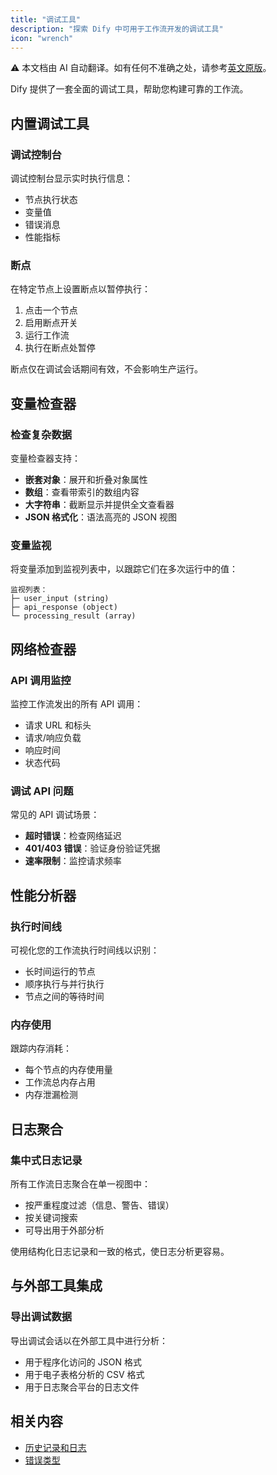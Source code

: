 ```yaml
---
title: "调试工具"
description: "探索 Dify 中可用于工作流开发的调试工具"
icon: "wrench"
---
```


<Note> ⚠️ 本文档由 AI 自动翻译。如有任何不准确之处，请参考[英文原版](../../../../en/documentation/pages/debug/debugging-tools.mdx)。</Note>

Dify 提供了一套全面的调试工具，帮助您构建可靠的工作流。

## 内置调试工具

### 调试控制台
调试控制台显示实时执行信息：
- 节点执行状态
- 变量值
- 错误消息
- 性能指标

### 断点
在特定节点上设置断点以暂停执行：

1. 点击一个节点
2. 启用断点开关
3. 运行工作流
4. 执行在断点处暂停

<Info>
  断点仅在调试会话期间有效，不会影响生产运行。
</Info>

## 变量检查器

### 检查复杂数据
变量检查器支持：
- **嵌套对象**：展开和折叠对象属性
- **数组**：查看带索引的数组内容
- **大字符串**：截断显示并提供全文查看器
- **JSON 格式化**：语法高亮的 JSON 视图

### 变量监视
将变量添加到监视列表中，以跟踪它们在多次运行中的值：

```
监视列表：
├─ user_input (string)
├─ api_response (object)
└─ processing_result (array)
```

## 网络检查器

### API 调用监控
监控工作流发出的所有 API 调用：
- 请求 URL 和标头
- 请求/响应负载
- 响应时间
- 状态代码

### 调试 API 问题
常见的 API 调试场景：
- **超时错误**：检查网络延迟
- **401/403 错误**：验证身份验证凭据
- **速率限制**：监控请求频率

## 性能分析器

### 执行时间线
可视化您的工作流执行时间线以识别：
- 长时间运行的节点
- 顺序执行与并行执行
- 节点之间的等待时间

### 内存使用
跟踪内存消耗：
- 每个节点的内存使用量
- 工作流总内存占用
- 内存泄漏检测

## 日志聚合

### 集中式日志记录
所有工作流日志聚合在单一视图中：
- 按严重程度过滤（信息、警告、错误）
- 按关键词搜索
- 可导出用于外部分析

<Tip>
  使用结构化日志记录和一致的格式，使日志分析更容易。
</Tip>

## 与外部工具集成

### 导出调试数据
导出调试会话以在外部工具中进行分析：
- 用于程序化访问的 JSON 格式
- 用于电子表格分析的 CSV 格式
- 用于日志聚合平台的日志文件

## 相关内容

- [历史记录和日志](/en/documentation/pages/debug/history-and-logs)
- [错误类型](/en/documentation/pages/debug/error-type)